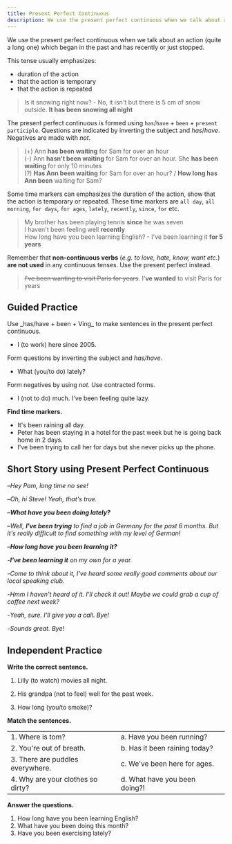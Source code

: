 ```yaml
---
title: Present Perfect Continuous
description: We use the present perfect continuous when we talk about an action (quite a long one) which began in the past and has recently or just stopped.
---
```


We use the present perfect continuous when we talk about an action (quite a long one) which began in the past and has recently or just stopped.

This tense usually emphasizes:

- duration of the action
- that the action is temporary
- that the action is repeated

> Is it snowing right now? - No, it isn't but there is 5 cm of snow outside. **It has been snowing all night**

The present perfect continuous is formed using `has`/`have` + `been` + `present participle`. Questions are indicated by inverting the subject and _has_/_have_. Negatives are made with _not_.

> (+) Ann **has been waiting** for Sam for over an hour  
> (-) Ann **hasn't been waiting** for Sam for over an hour. She **has been waiting** for only 10 minutes  
> (?) **Has Ann been waiting** for Sam for over an hour? / **How long has Ann been** waiting for Sam?

Some time markers can emphasizes the duration of the action, show that the action is temporary or repeated. These time markers are `all day`, `all morning`, `for days`, `for ages`, `lately`, `recently`, `since`, `for` etc.

> My brother has been playing tennis **since** he was seven  
> I haven't been feeling well **recently**  
> How long have you been learning English? - I've been learning it **for 5 years**

Remember that **non-continuous verbs** (_e.g. to love, hate, know, want etc._) **are not used** in any continuous tenses. Use the present perfect instead.

> ~~I've been wanting to visit Paris for years~~. I'**ve wanted** to visit Paris for years

## Guided Practice

<Callout type="success">
  Use _has/have + been + Ving_ to make sentences in the present perfect continuous.
</Callout>

- I (to work) here since 2005. <Tooltip content="I've been working here since 2005" />

<Callout type="success">Form questions by inverting the subject and _has/have_.</Callout>

- What (you/to do) lately? <Tooltip content="What have you been doing lately?" />

<Callout type="success">Form negatives by using _not_. Use contracted forms.</Callout>

- I (not to do) much. I've been feeling quite lazy. <Tooltip content="I haven't been doing much" />

**Find time markers.**

- It's been raining all day. <Tooltip content="all day" />
- Peter has been staying in a hotel for the past week but he is going back home in 2 days. <Tooltip content="for the past week, 2 days" />
- I've been trying to call her for days but she never picks up the phone. <Tooltip content="for days, never" />

## Short Story using Present Perfect Continuous

–_Hey Pam, long time no see!_

–_Oh, hi Steve! Yeah, that's true._

–_**What have you been doing lately?**_

–_Well, **I've been trying** to find a job in Germany for the past 6 months. But it's really difficult to find something with my level of German!_

–_**How long have you been learning it?**_

-_**I've been learning it** on my own for a year._

-_Come to think about it, I've heard some really good comments about our local speaking club._

-_Hmm I haven't heard of it. I'll check it out! Maybe we could grab a cup of coffee next week?_

-_Yeah, sure. I'll give you a call. Bye!_

-_Sounds great. Bye!_

## Independent Practice

**Write the correct sentence.**

1. Lilly (to watch) movies all night. <Tooltip content="Lilly has been watching movies all night" />

2. His grandpa (not to feel) well for the past week. <Tooltip content="His granpda hasn't been feeling well for the past week" />

3. How long (you/to smoke)? <Tooltip content="How long have you been smoking?" />

**Match the sentences.**

|                                   |                               |                            |
| :-------------------------------- | :---------------------------- | :------------------------- |
| 1. Where is tom?                  | a. Have you been running?     | <Tooltip content="1, c" /> |
| 2. You're out of breath.          | b. Has it been raining today? | <Tooltip content="2, a" /> |
| 3. There are puddles everywhere.  | c. We've been here for ages.  | <Tooltip content="3, b" /> |
| 4. Why are your clothes so dirty? | d. What have you been doing?! | <Tooltip content="4, d" /> |

**Answer the questions.**

1. How long have you been learning English? <Tooltip content="I've been learning English for 8 years" />
2. What have you been doing this month? <Tooltip content="I've been trying to improve my cooking skills" />
3. Have you been exercising lately? <Tooltip content="Sadly, I haven't been exercising lately. I've been feeling lazy for the past month" />
